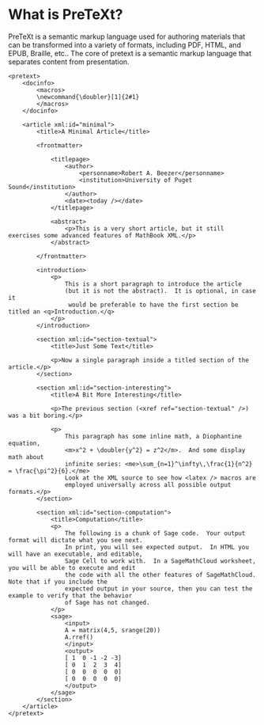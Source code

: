 
# What is PreTeXt?

PreTeXt is a semantic markup language used for authoring materials that can be transformed into a variety of formats,
including PDF, HTML, and EPUB, Braille, etc.. The core of pretext is a semantic markup language that separates content from presentation.

```ptx 
<pretext>
    <docinfo>
        <macros>
        \newcommand{\doubler}[1]{2#1}
        </macros>
    </docinfo>

    <article xml:id="minimal">
        <title>A Minimal Article</title>

        <frontmatter>

            <titlepage>
                <author>
                    <personname>Robert A. Beezer</personname>
                    <institution>University of Puget Sound</institution>
                </author>
                <date><today /></date>
            </titlepage>

            <abstract>
                <p>This is a very short article, but it still exercises some advanced features of MathBook XML.</p>
            </abstract>

        </frontmatter>

        <introduction>
            <p>
                This is a short paragraph to introduce the article 
                (but it is not the abstract).  It is optional, in case it
                 would be preferable to have the first section be titled an <q>Introduction.</q>
            </p>
        </introduction>

        <section xml:id="section-textual">
            <title>Just Some Text</title>

            <p>Now a single paragraph inside a titled section of the article.</p>
        </section>

        <section xml:id="section-interesting">
            <title>A Bit More Interesting</title>

            <p>The previous section (<xref ref="section-textual" />) was a bit boring.</p>

            <p>
                This paragraph has some inline math, a Diophantine equation, 
                <m>x^2 + \doubler{y^2} = z^2</m>.  And some display math about 
                infinite series: <me>\sum_{n=1}^\infty\,\frac{1}{n^2} = \frac{\pi^2}{6}.</me>  
                Look at the XML source to see how <latex /> macros are 
                employed universally across all possible output formats.</p>
        </section>

        <section xml:id="section-computation">
            <title>Computation</title>
            <p>
                The following is a chunk of Sage code.  Your output format will dictate what you see next.
                In print, you will see expected output.  In HTML you will have an executable, and editable, 
                Sage Cell to work with.  In a SageMathCloud worksheet, you will be able to execute and edit
                the code with all the other features of SageMathCloud.  Note that if you include the 
                expected output in your source, then you can test the example to verify that the behavior 
                of Sage has not changed.
            </p> 
            <sage>
                <input>
                A = matrix(4,5, srange(20))
                A.rref()
                </input>
                <output>
                [ 1  0 -1 -2 -3]
                [ 0  1  2  3  4]
                [ 0  0  0  0  0]
                [ 0  0  0  0  0]
                </output>
            </sage>
        </section>
    </article>
</pretext>
```